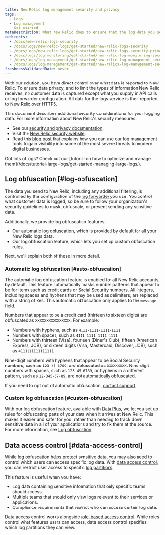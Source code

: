 ```yaml
---
title: New Relic log management security and privacy
tags:
  - Logs
  - Log management
  - Get started
metaDescription: What New Relic does to ensure that the log data you send is secure, and what you can do as additional data privacy measures.
redirects:
  - /docs/new-relic-logs-security
  - /docs/logs/new-relic-logs/get-started/new-relic-logs-security
  - /docs/logs/new-relic-logs/get-started/new-relic-logs-security-privacy
  - /docs/logs/log-monitoring/get-started/new-relic-log-monitoring-security-privacy
  - /docs/logs/log-management/get-started/new-relic-log-management-security-privacy
  - /docs/logs/log-management/get-started/new-relics-log-management-security-privacy
freshnessValidatedDate: never
---
```


With our <InlinePopover type="logs"/> solution, you have direct control over what data is reported to New Relic. To ensure data privacy, and to limit the types of information New Relic receives, no customer data is captured except what you supply in API calls or log forwarder configuration. All data for the logs service is then reported to New Relic over HTTPS.

This document describes additional security considerations for your logging data. For more information about New Relic's security measures:

* See our [security and privacy documentation](/docs/security/security-privacy/data-privacy/data-privacy-new-relic).
* Visit the [New Relic security website](https://newrelic.com/security).
* Read this [blog post](https://blog.newrelic.com/product-news/security-use-cases-for-logs/) that explains how you can use our log management tools to gain visibility into some of the most severe threats to modern digital businesses.

<Callout variant="tip">
  Got lots of logs? Check out our [tutorial on how to optimize and manage them](/docs/tutorial-large-logs/get-started-managing-large-logs/).
</Callout>

## Log obfuscation [#log-obfuscation]

The data you send to New Relic, including any additional filtering, is controlled by the configuration of the [log forwarder](/docs/logs/forward-logs/enable-log-management-new-relic) you use. You control what customer data is logged, so be sure to follow your organization's security guidelines to mask, obfuscate, or prevent sending any sensitive data.

Additionally, we provide log obfuscation features:

* Our automatic log obfuscation, which is provided by default for all your New Relic logs data.
* Our log obfuscation feature, which lets you set up custom obfuscation rules.

Next, we'll explain both of these in more detail.

### Automatic log obfuscation [#auto-obfuscation]

The automatic log obfuscation feature is enabled for all New Relic accounts, by default. This feature automatically masks number patterns that appear to be for items such as credit cards or Social Security numbers. All integers, including spaces and hyphens that may be used as delimiters, are replaced with a string of `X`es. This automatic obfuscation only applies to the `message` field.

Numbers that appear to be a credit card (thirteen to sixteen digits) are obfuscated as `XXXXXXXXXXXXXXXX`. For example:

* Numbers with hyphens, such as `4111-1111-1111-1111`
* Numbers with spaces, such as `4111 1111 1111 1111`
* Numbers with thirteen (Visa), fourteen (Diner's Club), fifteen (American Express, JCB), or sixteen digits (Visa, Mastercard, Discover, JCB), such as `4111111111111111`

Nine-digit numbers with hyphens that appear to be Social Security numbers, such as `123-45-6789`, are obfuscated as `XXXXXXXXX`. Nine-digit numbers with spaces, such as `123 45 6789`, or hyphens in a different pattern, such as `12-345-67-89`, are not automatically obfuscated.

If you need to opt out of automatic obfuscation, [contact support](https://support.newrelic.com).

### Custom log obfuscation [#custom-obfuscation]

With our log obfuscation feature, available with [Data Plus](/docs/accounts/accounts-billing/new-relic-one-pricing-billing/data-ingest-billing/#data-plus), we let you set up rules for obfuscating parts of your data when it arrives at New Relic. This makes it easier and safer for you, rather than needing to track down sensitive data in all of your applications and try to fix them at the source. For more information, see [Log obfuscation](/docs/logs/ui-data/obfuscation-ui).

## Data access control [#data-access-control]

While log obfuscation helps protect sensitive data, you may also need to control which users can access specific log data. With [data access control](/docs/accounts/accounts-billing/new-relic-one-user-management/data-access-control), you can restrict user access to specific [log partitions](/docs/logs/ui-data/data-partitions/).

This feature is useful when you have:

* Log data containing sensitive information that only specific teams should access.
* Multiple teams that should only view logs relevant to their services or applications.
* Compliance requirements that restrict who can access certain log data.

Data access control works alongside [role-based access control](/docs/accounts/accounts-billing/new-relic-one-user-management/user-management-concepts). While roles control what features users can access, data access control specifies which log partitions they can view.

